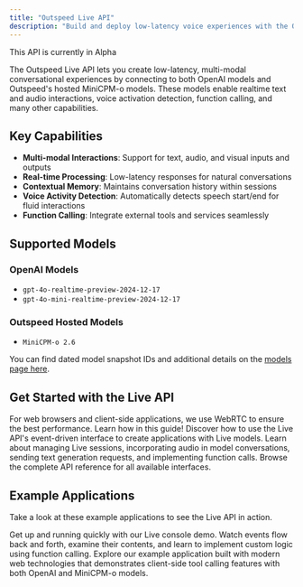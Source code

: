 ```yaml
---
title: "Outspeed Live API"
description: "Build and deploy low-latency voice experiences with the Outspeed Live API"
---
```


<Note>
  This API is currently in Alpha
</Note>

The Outspeed Live API lets you create low-latency, multi-modal conversational experiences by connecting to both OpenAI models and Outspeed's hosted MiniCPM-o models. These models enable realtime text and audio interactions, voice activation detection, function calling, and many other capabilities.

## Key Capabilities

- **Multi-modal Interactions**: Support for text, audio, and visual inputs and outputs
- **Real-time Processing**: Low-latency responses for natural conversations
- **Contextual Memory**: Maintains conversation history within sessions
- **Voice Activity Detection**: Automatically detects speech start/end for fluid interactions
- **Function Calling**: Integrate external tools and services seamlessly

## Supported Models

### OpenAI Models
- `gpt-4o-realtime-preview-2024-12-17`
- `gpt-4o-mini-realtime-preview-2024-12-17`

### Outspeed Hosted Models
- `MiniCPM-o 2.6`

You can find dated model snapshot IDs and additional details on the [models page here](/docs/models#live-models).

## Get Started with the Live API

<CardGroup cols={2}>
  <Card
    title="Connect to the Live API using WebRTC"
    icon="plug"
    href="/docs/guides/live-webrtc"
  >
    For web browsers and client-side applications, we use WebRTC to ensure the best performance. Learn how in this guide!
  </Card>
  <Card
    title="Live model capabilities"
    icon="bolt"
    href="/docs/guides/live-model-capabilities"
  >
    Discover how to use the Live API's event-driven interface to create applications with Live models. Learn about managing Live sessions, incorporating audio in model conversations, sending text generation requests, and implementing function calls.
  </Card>
  <Card
    title="Full API reference"
    icon="book"
    href="/docs/api-reference/live"
  >
    Browse the complete API reference for all available interfaces.
  </Card>
</CardGroup>

## Example Applications

Take a look at these example applications to see the Live API in action.

<CardGroup cols={2}>
  <Card
    title="Live Console"
    icon="terminal"
    href="https://github.com/outspeed-ai/outspeed-live-console"
  >
    Get up and running quickly with our Live console demo. Watch events flow back and forth, examine their contents, and learn to implement custom logic using function calling.
  </Card>
  <Card
    title="Client-side tool calling"
    icon="wrench"
    href="https://github.com/outspeed-ai/outspeed-live-tools"
  >
    Explore our example application built with modern web technologies that demonstrates client-side tool calling features with both OpenAI and MiniCPM-o models.
  </Card>
</CardGroup>